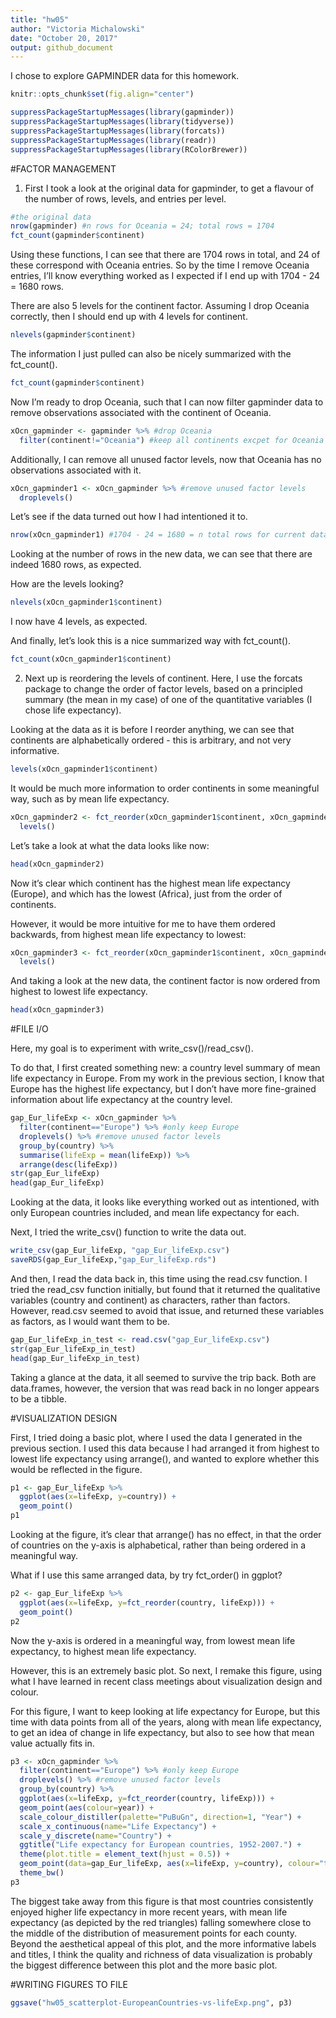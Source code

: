```yaml
---
title: "hw05"
author: "Victoria Michalowski"
date: "October 20, 2017"
output: github_document
---
```

I chose to explore GAPMINDER data for this homework.

```r
knitr::opts_chunk$set(fig.align="center")

suppressPackageStartupMessages(library(gapminder))
suppressPackageStartupMessages(library(tidyverse))
suppressPackageStartupMessages(library(forcats))
suppressPackageStartupMessages(library(readr))
suppressPackageStartupMessages(library(RColorBrewer))
```

#FACTOR MANAGEMENT

1. First I took a look at the original data for gapminder, to get a flavour of the number of rows, levels, and entries per level.

```r
#the original data
nrow(gapminder) #n rows for Oceania = 24; total rows = 1704
fct_count(gapminder$continent)
```

Using these functions, I can see that there are 1704 rows in total, and 24 of these correspond with Oceania entries. So by the time I remove Oceania entries, I'll know everything worked as I expected if I end up with 1704 - 24 = 1680 rows. 


There are also 5 levels for the continent factor. Assuming I drop Oceania correctly, then I should end up with 4 levels for continent.
```r
nlevels(gapminder$continent)
```

The information I just pulled can also be nicely summarized with the fct_count().

```r
fct_count(gapminder$continent)
```

Now I'm ready to drop Oceania, such that I can now filter gapminder data to remove observations associated with the continent of Oceania.

```r
xOcn_gapminder <- gapminder %>% #drop Oceania
  filter(continent!="Oceania") #keep all continents excpet for Oceania
```

Additionally, I can remove all unused factor levels, now that Oceania has no observations associated with it.

```r
xOcn_gapminder1 <- xOcn_gapminder %>% #remove unused factor levels
  droplevels()
```

Let's see if the data turned out how I had intentioned it to.

```r
nrow(xOcn_gapminder1) #1704 - 24 = 1680 = n total rows for current data
```

Looking at the number of rows in the new data, we can see that there are indeed 1680 rows, as expected.

How are the levels looking?

```r
nlevels(xOcn_gapminder1$continent)
```

I now have 4 levels, as expected.

And finally, let's look this is a nice summarized way with fct_count().

```r
fct_count(xOcn_gapminder1$continent)
```


2. Next up is reordering the levels of continent. Here, I use the forcats package to change the order of factor levels, based on a principled summary (the mean in my case) of one of the quantitative variables (I chose life expectancy).

Looking at the data as it is before I reorder anything, we can see that continents are alphabetically ordered - this is arbitrary, and not very informative.

```r
levels(xOcn_gapminder1$continent) 
```

It would be much more information to order continents in some meaningful way, such as by mean life expectancy.

```r
xOcn_gapminder2 <- fct_reorder(xOcn_gapminder1$continent, xOcn_gapminder1$lifeExp, mean) %>% 
  levels()
```

Let's take a look at what the data looks like now:

```r
head(xOcn_gapminder2)
```

Now it's clear which continent has the highest mean life expectancy (Europe), and which has the lowest (Africa), just from the order of continents.

However, it would be more intuitive for me to have them ordered backwards, from highest mean life expectancy to lowest:

```r
xOcn_gapminder3 <- fct_reorder(xOcn_gapminder1$continent, xOcn_gapminder1$lifeExp, .desc=TRUE) %>% 
  levels()
```

And taking a look at the new data, the continent factor is now ordered from highest to lowest life expectancy.

```r
head(xOcn_gapminder3)
```

#FILE I/O

Here, my goal is to experiment with write_csv()/read_csv().

To do that, I first created something new: a country level summary of mean life expectancy in Europe. From my work in the previous section, I know that Europe has the highest life expectancy, but I don't have more fine-grained information about life expectancy at the country level.

```r
gap_Eur_lifeExp <- xOcn_gapminder %>%
  filter(continent=="Europe") %>% #only keep Europe
  droplevels() %>% #remove unused factor levels
  group_by(country) %>% 
  summarise(lifeExp = mean(lifeExp)) %>% 
  arrange(desc(lifeExp))
str(gap_Eur_lifeExp)
head(gap_Eur_lifeExp)
```

Looking at the data, it looks like everything worked out as intentioned, with only European countries included, and mean life expectancy for each.

Next, I tried the write_csv() function to write the data out.

```r
write_csv(gap_Eur_lifeExp, "gap_Eur_lifeExp.csv")
saveRDS(gap_Eur_lifeExp,"gap_Eur_lifeExp.rds")
```

And then, I read the data back in, this time using the read.csv function. I tried the read_csv function initially, but found that it returned the qualitative variables (country and continent) as characters, rather than factors. However, read.csv seemed to avoid that issue, and returned these variables as factors, as I would want them to be.

```r
gap_Eur_lifeExp_in_test <- read.csv("gap_Eur_lifeExp.csv")
str(gap_Eur_lifeExp_in_test)
head(gap_Eur_lifeExp_in_test)
```

Taking a glance at the data, it all seemed to survive the trip back. Both are data.frames, however, the version that was read back in no longer appears to be a tibble.

#VISUALIZATION DESIGN

First, I tried doing a basic plot, where I used the data I generated in the previous section. I used this data because I had arranged it from highest to lowest life expectancy using arrange(), and wanted to explore whether this would be reflected in the figure.

```r
p1 <- gap_Eur_lifeExp %>% 
  ggplot(aes(x=lifeExp, y=country)) +
  geom_point()
p1
```

Looking at the figure, it's clear that arrange() has no effect, in that the order of countries on the y-axis is alphabetical, rather than being ordered in a meaningful way.

What if I use this same arranged data, by try fct_order() in ggplot?

```r
p2 <- gap_Eur_lifeExp %>% 
  ggplot(aes(x=lifeExp, y=fct_reorder(country, lifeExp))) +
  geom_point()
p2
```

Now the y-axis is ordered in a meaningful way, from lowest mean life expectancy, to highest mean life expectancy.

However, this is an extremely basic plot. So next, I remake this figure, using what I have learned in recent class meetings about visualization design and colour.

For this figure, I want to keep looking at life expectancy for Europe, but this time with data points from all of the years, along with mean life expectancy, to get an idea of change in life expectancy, but also to see how that mean value actually fits in.

```r
p3 <- xOcn_gapminder %>%
  filter(continent=="Europe") %>% #only keep Europe
  droplevels() %>% #remove unused factor levels
  group_by(country) %>% 
  ggplot(aes(x=lifeExp, y=fct_reorder(country, lifeExp))) +
  geom_point(aes(colour=year)) +
  scale_colour_distiller(palette="PuBuGn", direction=1, "Year") +
  scale_x_continuous(name="Life Expectancy") +
  scale_y_discrete(name="Country") +
  ggtitle("Life expectancy for European countries, 1952-2007.") +
  theme(plot.title = element_text(hjust = 0.5)) +
  geom_point(data=gap_Eur_lifeExp, aes(x=lifeExp, y=country), colour="tomato3", fill="tomato3", shape=24) +
  theme_bw()
p3
```

The biggest take away from this figure is that most countries consistently enjoyed higher life expectancy in more recent years, with mean life expectancy (as depicted by the red triangles) falling somewhere close to the middle of the distribution of measurement points for each county. Beyond the aesthetical appeal of this plot, and the more informative labels and titles, I think the quality and richness of data visualization is probably the biggest difference between this plot and the more basic plot.

#WRITING FIGURES TO FILE

```r
ggsave("hw05_scatterplot-EuropeanCountries-vs-lifeExp.png", p3)
```





